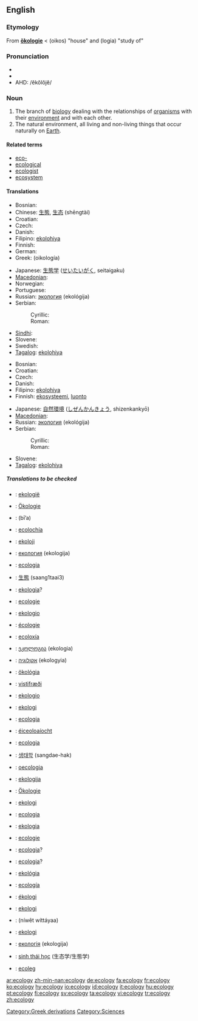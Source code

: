 {{wikipedia}}
==English==

===Etymology===

From {{G.}} '''[[ökologie]]''' < {{AGr.}} '''{{polytonic|[[οἶκος]]}}''' (oikos) "house" and '''{{polytonic|[[-λογία]]}}''' (logia) "study of"

===Pronunciation===
*{{IPA|/i.ˈka.lə.dʒi/}}
*{{SAMPA|/i."ka.l@.dZi/}}
*AHD: /ĕkŏlŏjĕ/

===Noun===
{{en-noun|ecologies|-}}

# The branch of [[biology]] dealing with the relationships of [[organism]]s with their [[environment]] and with each other.
# The natural environment, all living and non-living things that occur naturally on [[Earth]].

====Related terms====
*[[eco-]]
*[[ecological]]
*[[ecologist]]
*[[ecosystem]]

====Translations====
{{trans-top|branch of biology}}
* Bosnian: {{t+|bs|ekologija|f}}
* Chinese: [[生態]], [[生态]] (shēngtài)
* Croatian: {{t+|hr|ekologija|f}}
* Czech: {{t+|cs|ekologie|f}}
* Danish: {{t-|da|økologi|c}}
* Filipino: [[ekolohiya]]
* Finnish: {{t-|fi|ekologia}}
* German: {{t+|de|Ökologie|f}}
* Greek: {{t+|el|οικολογία|f|sc=Grek}} (oikología)
{{trans-mid}}
* Japanese: [[生態学]] ([[せいたいがく]], seitaigaku)
* [[Macedonian]]: {{t-|mk|екологија|f|sc=Cyrl}}
* Norwegian: {{t-|no|økologi|m}}
* Portuguese: {{t-|pt|ecologia|f}}
* Russian: [[экология]] (ekológija) {{f}}
* Serbian:
*: Cyrillic: {{t-|sr|екологија|f|sc=Cyrl}}
*: Roman: {{t-|sr|ekologija|f}}
* [[Sindhi]]: {{SDchar|[[سهجياڀياس|سَهِجِياڀياس]]}} {{m}}
* Slovene: {{t+|sl|ekologija|f}}
* Swedish: {{t+|sv|ekologi|c}}
* [[Tagalog]]: [[ekolohiya]]
{{trans-bottom}}

{{trans-top|natural environment}}
* Bosnian: {{t+|bs|ekologija|f}}
* Croatian: {{t+|hr|ekologija|f}}
* Czech: {{t+|cs|ekologie|f}}
* Danish: {{t-|da|økologi|c}}
* Filipino: [[ekolohiya]]
* Finnish: [[ekosysteemi]], [[luonto]]
{{trans-mid}}
* Japanese: [[自然環境]] ([[しぜんかんきょう]], shizenkankyō)
* [[Macedonian]]: {{t-|mk|екологија|f|sc=Cyrl}}
* Russian: [[экология]] (ekológija) {{f}}
* Serbian:
*: Cyrillic: {{t-|sr|екологија|f|sc=Cyrl}}
*: Roman: {{t-|sr|ekologija|f}}
* Slovene: {{t+|sl|ekologija|f}}
* [[Tagalog]]: [[ekolohiya]]
{{trans-bottom}}

=====Translations to be checked=====
{{checktrans}}
{{trans-top|translations to be checked}}
*{{ttbc|Afrikaans}}: [[ekologië]] {{f}}
*{{ttbc|Alsatian}}: [[Ökologie]] {{f}}
*{{ttbc|Arabic}}: {{Arab|[[بيئة]]}} (bī’a) {{f}}
*{{ttbc|Aragonese}}: [[ecolochía]] {{f}}
*{{ttbc|Breton}}: [[ekoloji]] {{f}}
*{{ttbc|Bulgarian}}: [[екология]] (ekologija) {{f}}
*{{ttbc|Catalan}}: [[ecologia]] {{f}}
*{{ttbc|Cantonese}}: [[生態]] (saang1taai3)
*{{ttbc|Corsican}}: [[ekologia]]?
*{{ttbc|Dutch}}: [[ecologie]] {{f}}
*{{ttbc|Esperanto}}: [[ekologio]]
*{{ttbc|French}}: [[écologie]] {{f}}
*{{ttbc|Galician}}: [[ecoloxía]] {{f}}
*{{ttbc|Georgian}}: [[ეკოლოგია]] (ekologia)
*{{ttbc|Hebrew}}: [[אקולוגיה]] (ekologyia) {{f}}
*{{ttbc|Hungarian}}: [[ökológia]]
*{{ttbc|Icelandic}}: [[vistifræði]] {{n}}
*{{ttbc|Ido}}: [[ekologio]]
*{{ttbc|Indonesian}}: [[ekologi]]
*{{ttbc|Interlingua}}: [[ecologia]]
*{{ttbc|Irish}}: [[éiceoloaíocht]]
*{{ttbc|Italian}}: [[ecologia]] {{f}}
*{{ttbc|Korean}}: [[생태학]] (sangdae-hak)
{{trans-mid}}
*{{ttbc|Latin}}: [[oecologia]] {{f}}
*{{ttbc|Lithuanian}}: [[ekologija]] {{f}}
*{{ttbc|Luxembourgish}}: [[Ökologie]] {{f}}
*{{ttbc|Malaysian}}: [[ekologi]]
*{{ttbc|Occitan}}: [[ecologia]] {{f}}
*{{ttbc|Polish}}: [[ekologia]] {{f}}
*{{ttbc|Romanian}}: [[ecologie]] {{f}}
*{{ttbc|Sardinian}}: [[ecologia]]? {{f}}
*{{ttbc|Sicilian}}: [[ecologia]]? {{f}}
*{{ttbc|Slovak}}: [[ekológia]] {{f}}
*{{ttbc|Spanish}}: [[ecología]] {{f}}
*{{ttbc|Sundanese}}: [[ékologi]]
*{{ttbc|Swedish}}: [[ekologi]] {{c}}
*{{ttbc|Thai}}: {{Thai|[[นิเวศวิทยา]]}} (níwêt wíttáyaa)
*{{ttbc|Turkish}}: [[ekologi]]
*{{ttbc|Ukrainian}}: [[екологія]] (ekologija) {{f}}
*{{ttbc|Vietnamese}}: [[sinh thái học]] (生态学/生態学)
*{{ttbc|Welsh}}: [[ecoleg]]
{{trans-bottom}}

[[Category:Greek derivations]]
[[Category:Sciences]]

[[ar:ecology]]
[[zh-min-nan:ecology]]
[[de:ecology]]
[[fa:ecology]]
[[fr:ecology]]
[[ko:ecology]]
[[hy:ecology]]
[[io:ecology]]
[[id:ecology]]
[[it:ecology]]
[[hu:ecology]]
[[pt:ecology]]
[[fi:ecology]]
[[sv:ecology]]
[[ta:ecology]]
[[vi:ecology]]
[[tr:ecology]]
[[zh:ecology]]